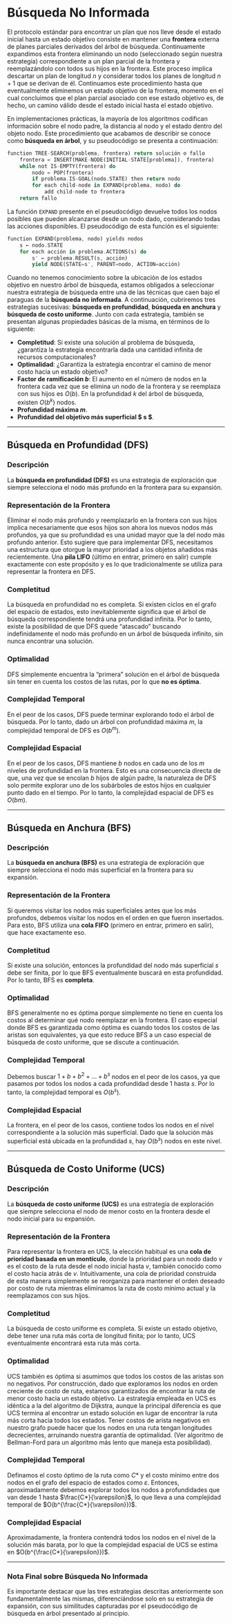 # Búsqueda No Informada

El protocolo estándar para encontrar un plan que nos lleve desde el estado inicial hasta un estado objetivo consiste en mantener una **frontera** externa de planes parciales derivados del árbol de búsqueda. Continuamente expandimos esta frontera eliminando un nodo (seleccionado según nuestra estrategia) correspondiente a un plan parcial de la frontera y reemplazándolo con todos sus hijos en la frontera. Este proceso implica descartar un plan de longitud $n$ y considerar todos los planes de longitud $n+1$ que se derivan de él. Continuamos este procedimiento hasta que eventualmente eliminemos un estado objetivo de la frontera, momento en el cual concluimos que el plan parcial asociado con ese estado objetivo es, de hecho, un camino válido desde el estado inicial hasta el estado objetivo.

En implementaciones prácticas, la mayoría de los algoritmos codifican información sobre el nodo padre, la distancia al nodo y el estado dentro del objeto nodo. Este procedimiento que acabamos de describir se conoce como **búsqueda en árbol**, y su pseudocódigo se presenta a continuación:

```rust
function TREE-SEARCH(problema, frontera) return solución o fallo
    frontera ← INSERT(MAKE-NODE(INITIAL-STATE[problema]), frontera)
    while not IS-EMPTY(frontera) do
        nodo ← POP(frontera)
        if problema.IS-GOAL(nodo.STATE) then return nodo
        for each child-node in EXPAND(problema, nodo) do
            add child-node to frontera
    return fallo
```

La función `EXPAND` presente en el pseudocódigo devuelve todos los nodos posibles que pueden alcanzarse desde un nodo dado, considerando todas las acciones disponibles. El pseudocódigo de esta función es el siguiente:

```rust
function EXPAND(problema, nodo) yields nodos
    s ← nodo.STATE
    for each acción in problema.ACTIONS(s) do
        s' ← problema.RESULT(s, acción)
        yield NODE(STATE=s', PARENT=nodo, ACTION=acción)
```

Cuando no tenemos conocimiento sobre la ubicación de los estados objetivo en nuestro árbol de búsqueda, estamos obligados a seleccionar nuestra estrategia de búsqueda entre una de las técnicas que caen bajo el paraguas de la **búsqueda no informada**. A continuación, cubriremos tres estrategias sucesivas: **búsqueda en profundidad**, **búsqueda en anchura** y **búsqueda de costo uniforme**. Junto con cada estrategia, también se presentan algunas propiedades básicas de la misma, en términos de lo siguiente:

- **Completitud**: Si existe una solución al problema de búsqueda, ¿garantiza la estrategia encontrarla dada una cantidad infinita de recursos computacionales?
- **Optimalidad**: ¿Garantiza la estrategia encontrar el camino de menor costo hacia un estado objetivo?
- **Factor de ramificación $b$**: El aumento en el número de nodos en la frontera cada vez que se elimina un nodo de la frontera y se reemplaza con sus hijos es $O(b)$. En la profundidad $k$ del árbol de búsqueda, existen $O(b^k)$ nodos.
- **Profundidad máxima $m$**.
- **Profundidad del objetivo más superficial $ s $**.

---

## Búsqueda en Profundidad (DFS)

### Descripción

La **búsqueda en profundidad (DFS)** es una estrategia de exploración que siempre selecciona el nodo más profundo en la frontera para su expansión.

### Representación de la Frontera

Eliminar el nodo más profundo y reemplazarlo en la frontera con sus hijos implica necesariamente que esos hijos son ahora los nuevos nodos más profundos, ya que su profundidad es una unidad mayor que la del nodo más profundo anterior. Esto sugiere que para implementar DFS, necesitamos una estructura que otorgue la mayor prioridad a los objetos añadidos más recientemente. Una **pila LIFO** (último en entrar, primero en salir) cumple exactamente con este propósito y es lo que tradicionalmente se utiliza para representar la frontera en DFS.

### Completitud

La búsqueda en profundidad no es completa. Si existen ciclos en el grafo del espacio de estados, esto inevitablemente significa que el árbol de búsqueda correspondiente tendrá una profundidad infinita. Por lo tanto, existe la posibilidad de que DFS quede "atascado" buscando indefinidamente el nodo más profundo en un árbol de búsqueda infinito, sin nunca encontrar una solución.

### Optimalidad

DFS simplemente encuentra la "primera" solución en el árbol de búsqueda sin tener en cuenta los costos de las rutas, por lo que **no es óptima**.

### Complejidad Temporal

En el peor de los casos, DFS puede terminar explorando todo el árbol de búsqueda. Por lo tanto, dado un árbol con profundidad máxima $m$, la complejidad temporal de DFS es $O(b^m)$.

### Complejidad Espacial
En el peor de los casos, DFS mantiene $b$ nodos en cada uno de los $m$ niveles de profundidad en la frontera. Esto es una consecuencia directa de que, una vez que se encolan $b$ hijos de algún padre, la naturaleza de DFS solo permite explorar uno de los subárboles de estos hijos en cualquier punto dado en el tiempo. Por lo tanto, la complejidad espacial de DFS es $O(bm)$.

---

## Búsqueda en Anchura (BFS)

### Descripción

La **búsqueda en anchura (BFS)** es una estrategia de exploración que siempre selecciona el nodo más superficial en la frontera para su expansión.

### Representación de la Frontera

Si queremos visitar los nodos más superficiales antes que los más profundos, debemos visitar los nodos en el orden en que fueron insertados. Para esto, BFS utiliza una **cola FIFO** (primero en entrar, primero en salir), que hace exactamente eso.

### Completitud

Si existe una solución, entonces la profundidad del nodo más superficial $s$ debe ser finita, por lo que BFS eventualmente buscará en esta profundidad. Por lo tanto, BFS es **completa**.

### Optimalidad

BFS generalmente no es óptima porque simplemente no tiene en cuenta los costos al determinar qué nodo reemplazar en la frontera. El caso especial donde BFS es garantizada como óptima es cuando todos los costos de las aristas son equivalentes, ya que esto reduce BFS a un caso especial de búsqueda de costo uniforme, que se discute a continuación.

### Complejidad Temporal

Debemos buscar $1 + b + b^2 + \dots + b^s$ nodos en el peor de los casos, ya que pasamos por todos los nodos a cada profundidad desde 1 hasta $s$. Por lo tanto, la complejidad temporal es $O(b^s)$.

### Complejidad Espacial

La frontera, en el peor de los casos, contiene todos los nodos en el nivel correspondiente a la solución más superficial. Dado que la solución más superficial está ubicada en la profundidad $s$, hay $O(b^s)$ nodos en este nivel.

---

## Búsqueda de Costo Uniforme (UCS)

### Descripción

La **búsqueda de costo uniforme (UCS)** es una estrategia de exploración que siempre selecciona el nodo de menor costo en la frontera desde el nodo inicial para su expansión.

### Representación de la Frontera

Para representar la frontera en UCS, la elección habitual es una **cola de prioridad basada en un montículo**, donde la prioridad para un nodo dado $v$ es el costo de la ruta desde el nodo inicial hasta $v$, también conocido como el costo hacia atrás de $v$. Intuitivamente, una cola de prioridad construida de esta manera simplemente se reorganiza para mantener el orden deseado por costo de ruta mientras eliminamos la ruta de costo mínimo actual y la reemplazamos con sus hijos.

### Completitud

La búsqueda de costo uniforme es completa. Si existe un estado objetivo, debe tener una ruta más corta de longitud finita; por lo tanto, UCS eventualmente encontrará esta ruta más corta.

### Optimalidad

UCS también es óptima si asumimos que todos los costos de las aristas son no negativos. Por construcción, dado que exploramos los nodos en orden creciente de costo de ruta, estamos garantizados de encontrar la ruta de menor costo hacia un estado objetivo. La estrategia empleada en UCS es idéntica a la del algoritmo de Dijkstra, aunque la principal diferencia es que UCS termina al encontrar un estado solución en lugar de encontrar la ruta más corta hacia todos los estados. Tener costos de arista negativos en nuestro grafo puede hacer que los nodos en una ruta tengan longitudes decrecientes, arruinando nuestra garantía de optimalidad. (Ver algoritmo de Bellman-Ford para un algoritmo más lento que maneja esta posibilidad).

### Complejidad Temporal

Definamos el costo óptimo de la ruta como $C*$ y el costo mínimo entre dos nodos en el grafo del espacio de estados como $\varepsilon$. Entonces, aproximadamente debemos explorar todos los nodos a profundidades que van desde 1 hasta $\frac{C*}{\varepsilon}$, lo que lleva a una complejidad temporal de $O(b^{\frac{C*}{\varepsilon}})$.

### Complejidad Espacial

Aproximadamente, la frontera contendrá todos los nodos en el nivel de la solución más barata, por lo que la complejidad espacial de UCS se estima en $O(b^{\frac{C*}{\varepsilon}})$.

---

### Nota Final sobre Búsqueda No Informada

Es importante destacar que las tres estrategias descritas anteriormente son fundamentalmente las mismas, diferenciándose solo en su estrategia de expansión, con sus similitudes capturadas por el pseudocódigo de búsqueda en árbol presentado al principio.
